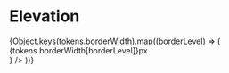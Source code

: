 

<Meta title="Foundations/Border Width" />

# Elevation

<div
  style={{
    display: 'grid',
    gridTemplateColumns: 'repeat(3, 1fr)',
    gap: '1rem',
  }}
>
  {Object.keys(tokens.borderWidth).map((borderLevel) => (
    <Card
      key={borderLevel}
      lead={borderLevel}
      title="Integer"
      content={
        <div
          style={{
            width: '10rem',
            height: '3rem',
            padding: '0.5rem',
            border: `${tokens.borderWidth[borderLevel]}px solid #0c0a09`,
          }}
        >
          {tokens.borderWidth[borderLevel]}px
        </div>
      }
    />
  ))}
</div>
